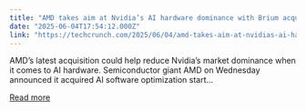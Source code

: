 ```yaml
---
title: "AMD takes aim at Nvidia’s AI hardware dominance with Brium acquisition"
date: "2025-06-04T17:54:12.000Z"
link: "https://techcrunch.com/2025/06/04/amd-takes-aim-at-nvidias-ai-hardware-dominance-with-brium-acquisition/"
---
```


AMD&#8217;s latest acquisition could help reduce Nvidia&#8217;s market dominance when it comes to AI hardware. Semiconductor giant AMD on Wednesday announced it acquired AI software optimization start...

[Read more](https://techcrunch.com/2025/06/04/amd-takes-aim-at-nvidias-ai-hardware-dominance-with-brium-acquisition/)
